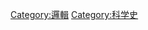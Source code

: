 {{Catnav|頁面分類|各種主題的頁面分類|各種主題的歷史|科学史}}
{{Catnav|頁面分類|历史|各種主題的歷史|科学史}}
{{Catnav|頁面分類|人类社会|知識|科学|邏輯}}
{{Catnav|頁面分類|人类社会|知識|科学|科学史}}
{{Catnav|頁面分類|人类社会|文化|哲学|邏輯}}
{{Catnav|頁面分類|人文學科|哲学|邏輯}}
{{Commonscat|History of logic}}

[[Category:邏輯|Category:邏輯]]
[[Category:科学史|Category:科学史]]